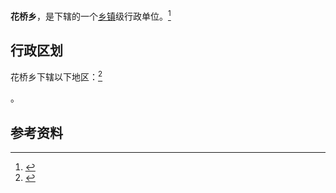 {{中国乡级行政区
|景观照片文件名 = 
|景观照片描述 = 
|汉语拼音 = 
|其他语言 = 
|其他语言名称 = 
|旧称 = 
|地名出处 = 
|位置图文件名 = 
|位置图描述 = 
|自定义图片= 
|建置时间 = 
|政府驻地 = 
|毗邻 = 
|总面积 = 
|总人口 = 
|总人口年份 = 
|户籍人口 = 
|户籍人口年份 = 
|常住人口 = 
|常住人口年份 = 
|人口密度 = 
|GDP = 
|GDP年份 = 
|邮政编码 = 
|电话区号 = 599
|官方网站 = 
|网站名称 = 
|35/07/24/204/000}}

'''花桥乡'''，是{{PRC admin/fullname|35/07/24/204/000|3}}下辖的一个[[乡镇|乡镇]]级行政单位。<ref>{{PRC admin/ref sgc|{{PRC admin/parent|35/07/24/204/000}}}}</ref>

== 行政区划 ==

花桥乡下辖以下地区：<ref>{{PRC admin/ref sgc|35/07/24/204/000}}</ref>

{{PRC admin/children|35/07/24/204/000}}。

== 参考资料 ==

{{reflist}}

{{行政区划小作品}}
{{PRC admin/navcat|35/07/24/204/000}}